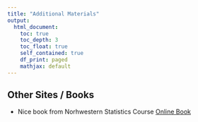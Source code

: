 ```yaml
---
title: "Additional Materials"
output: 
  html_document:
    toc: true
    toc_depth: 3
    toc_float: true
    self_contained: true
    df_print: paged
    mathjax: default
---
```


## **Other Sites / Books**

- Nice book from Norhwestern Statistics Course [Online Book](https://nulib.github.io/moderndive_book/index.html)



## 

## 


<br>
<br>

